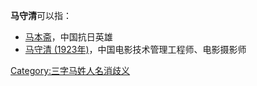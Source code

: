 '''马守清'''可以指：
* [[马本斋|马本斋]]，中国抗日英雄
* [[马守清_(1923年)|马守清 (1923年)]]，中国电影技术管理工程师、电影摄影师

{{disambig}}

[[Category:三字马姓人名消歧义|Category:三字马姓人名消歧义]]